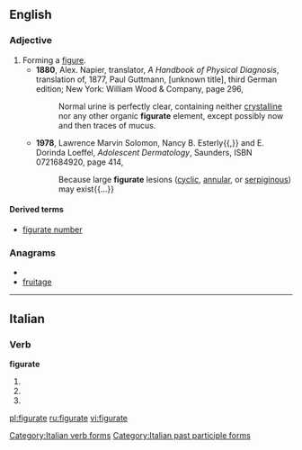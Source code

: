 ==English==

===Adjective===
{{en-adj|-}}

# Forming a [[figure]].
#* '''1880''', Alex. Napier, translator, ''A Handbook of Physical Diagnosis'', translation of, 1877, Paul Guttmann, [unknown title], third German edition; New York: William Wood & Company, page 296,
#*: Normal urine is perfectly clear, containing neither [[crystalline]] nor any other organic '''figurate''' element, except possibly now and then traces of mucus.
#* '''1978''', Lawrence Marvin Solomon, Nancy B. Esterly{{,}} and E. Dorinda Loeffel, ''Adolescent Dermatology'', Saunders, ISBN 0721684920, page 414,
#*: Because large '''figurate''' lesions ([[cyclic]], [[annular]], or [[serpiginous]]) may exist{{...}}

====Derived terms====
* [[figurate number]]

===Anagrams===
* {{alphagram|aefgirtu}}
* [[fruitage#English|fruitage]]


----
==Italian==

===Verb===
'''figurate'''

# {{form of|[[second-person|Second-person]] [[plural]] [[present tense]]|[[figurare#Italian|figurare]]|lang=Italian}}
# {{form of|Second-person plural [[imperative]]|figurare#Italian|figurare|lang=Italian}}
# {{form of|[[feminine|Feminine]] plural|[[figurato]]}}

[[Category:Italian verb forms]]
[[Category:Italian past participle forms]]

[[pl:figurate]]
[[ru:figurate]]
[[vi:figurate]]